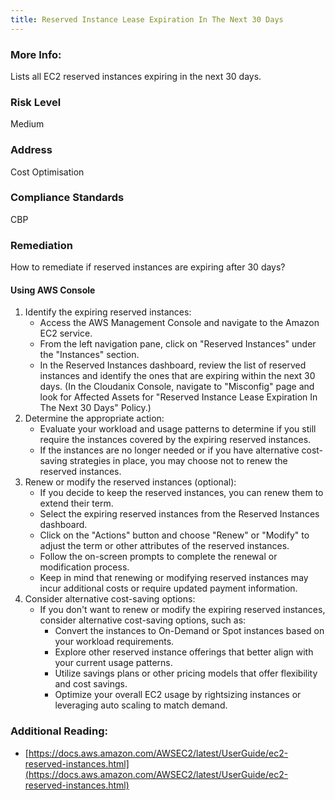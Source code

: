 ```yaml
---
title: Reserved Instance Lease Expiration In The Next 30 Days
---
```


### More Info:

Lists all EC2 reserved instances expiring in the next 30 days.

### Risk Level

Medium

### Address

Cost Optimisation

### Compliance Standards

CBP

### Remediation

How to remediate if reserved instances are expiring after 30 days?

#### Using AWS Console

1. Identify the expiring reserved instances:
   - Access the AWS Management Console and navigate to the Amazon EC2 service.
   - From the left navigation pane, click on "Reserved Instances" under the "Instances" section.
   - In the Reserved Instances dashboard, review the list of reserved instances and identify the ones that are expiring within the next 30 days.
     (In the Cloudanix Console, navigate to "Misconfig" page and look for Affected Assets for "Reserved Instance Lease Expiration In The Next 30 Days" Policy.)
2. Determine the appropriate action:
   - Evaluate your workload and usage patterns to determine if you still require the instances covered by the expiring reserved instances.
   - If the instances are no longer needed or if you have alternative cost-saving strategies in place, you may choose not to renew the reserved instances.
3. Renew or modify the reserved instances (optional):
   - If you decide to keep the reserved instances, you can renew them to extend their term.
   - Select the expiring reserved instances from the Reserved Instances dashboard.
   - Click on the "Actions" button and choose "Renew" or "Modify" to adjust the term or other attributes of the reserved instances.
   - Follow the on-screen prompts to complete the renewal or modification process.
   - Keep in mind that renewing or modifying reserved instances may incur additional costs or require updated payment information.
4. Consider alternative cost-saving options:
   - If you don't want to renew or modify the expiring reserved instances, consider alternative cost-saving options, such as:
     - Convert the instances to On-Demand or Spot instances based on your workload requirements.
     - Explore other reserved instance offerings that better align with your current usage patterns.
     - Utilize savings plans or other pricing models that offer flexibility and cost savings.
     - Optimize your overall EC2 usage by rightsizing instances or leveraging auto scaling to match demand.

### Additional Reading:

- [https://docs.aws.amazon.com/AWSEC2/latest/UserGuide/ec2-reserved-instances.html](https://docs.aws.amazon.com/AWSEC2/latest/UserGuide/ec2-reserved-instances.html)
